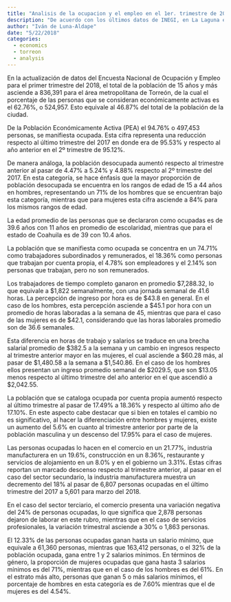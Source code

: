 ```yaml
---
title: "Analisis de la ocupacion y el empleo en el 1er. trimestre de 2018"
description: "De acuerdo con los últimos datos de INEGI, en La Laguna el 12.33% de las personas ocupadas ganan hasta un salario mínimo, mientras que el 32% de la población ocupada, gana entre 1 y 2 salarios mínimos. Asimismo el comercio emplea al 21.77% de la PEA."
author: "Iván de Luna-Aldape"
date: "5/22/2018"
categories: 
  - economics
  - torreon
  - analysis
---
```


En la actualización de datos del Encuesta Nacional de Ocupación y Empleo para el primer trimestre del 2018, el total de la población de 15 años y más asciende a 836,391 para el área metropolitana de Torreón, de la cual el porcentaje de las personas que se consideran económicamente activas es el 62.76%, o 524,957. Esto equivale al 46.87% del total de la población de la ciudad.

De la Población Económicamente Activa (PEA) el 94.76% o 497,453 personas, se manifiesta ocupada. Esta cifra representa una reducción respecto al último trimestre del 2017 en donde era de 95.53% y respecto al año anterior en el 2º trimestre de 95.12%.

De manera análoga, la población desocupada aumentó respecto al trimestre anterior al pasar de 4.47% a 5.24% y 4.88% respecto al 2º trimestre del 2017. En esta categoría, se hace énfasis que la mayor proporción de población desocupada se encuentra en los rangos de edad de 15 a 44 años en hombres, representando un 71% de los hombres que se encuentran bajo esta categoría, mientras que para mujeres esta cifra asciende a 84% para los mismos rangos de edad.

La edad promedio de las personas que se declararon como ocupadas es de 39.6 años con 11 años en promedio de escolaridad, mientras que para el estado de Coahuila es de 39 con 10.4 años.

La población que se manifiesta como ocupada se concentra en un 74.71% como trabajadores subordinados y remunerados, el 18.36% como personas que trabajan por cuenta propia, el 4.78% son empleadores y el 2.14% son personas que trabajan, pero no son remunerados.

Los trabajadores de tiempo completo ganaron en promedio \$7,288.32, lo que equivale a \$1,822 semanalmente, con una jornada semanal de 41.6 horas. La percepción de ingreso por hora es de \$43.8 en general. En el caso de los hombres, esta percepción asciende a \$45.1 por hora con un promedio de horas laboradas a la semana de 45, mientras que para el caso de las mujeres es de $42.1, considerando que las horas laborales promedio son de 36.6 semanales.

Esta diferencia en horas de trabajo y salarios se traduce en una brecha salarial promedio de \$382.5 a la semana y un cambio en ingresos respecto al trimestre anterior mayor en las mujeres, el cual asciende a \$60.28 más, al pasar de \$1,480.58 a la semana a \$1,540.86. En el caso de los hombres ellos presentan un ingreso promedio semanal de \$2029.5, que son \$13.05 menos respecto al último trimestre del año anterior en el que ascendió a $2,042.55.

La población que se cataloga ocupada por cuenta propia aumentó respecto al último trimestre al pasar de 17.49% a 18.36% y respecto al último año de 17.10%. En este aspecto cabe destacar que si bien en totales el cambio no es significativo, al hacer la diferenciación entre hombres y mujeres, existe un aumento del 5.6% en cuanto al trimestre anterior por parte de la población masculina y un descenso del 17.95% para el caso de mujeres.

Las personas ocupadas lo hacen en el comercio en un 21.77%, industria manufacturera en un 19.6%, construcción en un 8.36%, restaurante y servicios de alojamiento en un 8.0% y en el gobierno un 3.31%. Estas cifras reportan un marcado descenso respecto al trimestre anterior, al pasar en el caso del sector secundario, la industria manufacturera muestra un decremento del 18% al pasar de 6,807 personas ocupadas en el último trimestre del 2017 a 5,601 para marzo del 2018.

En el caso del sector terciario, el comercio presenta una variación negativa del 24% de personas ocupadas, lo que significa que 2,878 personas dejaron de laborar en este rubro, mientras que en el caso de servicios profesionales, la variación trimestral asciende a 30% o 1,863 personas.

El 12.33% de las personas ocupadas ganan hasta un salario mínimo, que equivale a 61,360 personas, mientras que 163,412 personas, o el 32% de la población ocupada, gana entre 1 y 2 salarios mínimos. En términos de género, la proporción de mujeres ocupadas que gana hasta 3 salarios mínimos es del 71%, mientras que en el caso de los hombres es del 61%. En el estrato más alto, personas que ganan 5 o más salarios mínimos, el porcentaje de hombres en esta categoría es de 7.60% mientras que el de mujeres es del 4.54%.